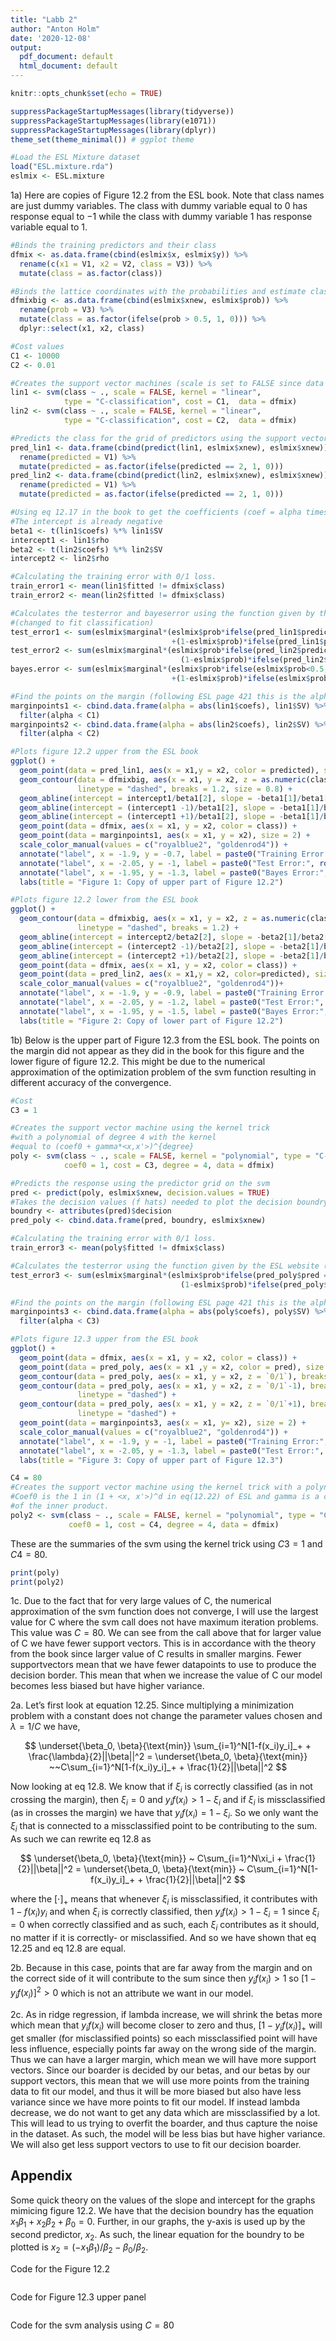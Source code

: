 ---
title: "Labb 2"
author: "Anton Holm"
date: '2020-12-08'
output:
  pdf_document: default
  html_document: default
---

```{r setup, include=FALSE, warning=FALSE}
knitr::opts_chunk$set(echo = TRUE)
```

```{r, echo = FALSE}
suppressPackageStartupMessages(library(tidyverse))
suppressPackageStartupMessages(library(e1071))
suppressPackageStartupMessages(library(dplyr))
theme_set(theme_minimal()) # ggplot theme
```

```{r, echo = FALSE}
#Load the ESL Mixture dataset
load("ESL.mixture.rda")
eslmix <- ESL.mixture
```

1a) Here are copies of Figure 12.2 from the ESL book. Note that class names are just dummy variables. The class with dummy variable equal to 0 has response equal to $-1$ while the class with dummy variable 1 has response variable equal to 1.

```{r PartA, echo = FALSE}
#Binds the training predictors and their class
dfmix <- as.data.frame(cbind(eslmix$x, eslmix$y)) %>% 
  rename(c(x1 = V1, x2 = V2, class = V3)) %>% 
  mutate(class = as.factor(class))

#Binds the lattice coordinates with the probabilities and estimate class using bayes classifier
dfmixbig <- as.data.frame(cbind(eslmix$xnew, eslmix$prob)) %>% 
  rename(prob = V3) %>% 
  mutate(class = as.factor(ifelse(prob > 0.5, 1, 0))) %>% 
  dplyr::select(x1, x2, class)

#Cost values
C1 <- 10000
C2 <- 0.01

#Creates the support vector machines (scale is set to FALSE since data is not standardized)
lin1 <- svm(class ~ ., scale = FALSE, kernel = "linear", 
            type = "C-classification", cost = C1,  data = dfmix)
lin2 <- svm(class ~ ., scale = FALSE, kernel = "linear", 
            type = "C-classification", cost = C2,  data = dfmix)

#Predicts the class for the grid of predictors using the support vector machines above
pred_lin1 <- data.frame(cbind(predict(lin1, eslmix$xnew), eslmix$xnew)) %>% 
  rename(predicted = V1) %>% 
  mutate(predicted = as.factor(ifelse(predicted == 2, 1, 0)))
pred_lin2 <- data.frame(cbind(predict(lin2, eslmix$xnew), eslmix$xnew)) %>% 
  rename(predicted = V1) %>% 
  mutate(predicted = as.factor(ifelse(predicted == 2, 1, 0)))

#Using eq 12.17 in the book to get the coefficients (coef = alpha times the training labels in ESL)
#The intercept is already negative
beta1 <- t(lin1$coefs) %*% lin1$SV
intercept1 <- lin1$rho
beta2 <- t(lin2$coefs) %*% lin2$SV
intercept2 <- lin2$rho

#Calculating the training error with 0/1 loss.
train_error1 <- mean(lin1$fitted != dfmix$class)
train_error2 <- mean(lin2$fitted != dfmix$class)

#Calculates the testerror and bayeserror using the function given by the ESL website 
#(changed to fit classification)
test_error1 <- sum(eslmix$marginal*(eslmix$prob*ifelse(pred_lin1$predicted == 0, 1, 0)
                                    +(1-eslmix$prob)*ifelse(pred_lin1$predicted == 1, 1, 0)))
test_error2 <- sum(eslmix$marginal*(eslmix$prob*ifelse(pred_lin2$predicted == 0, 1, 0)+
                                      (1-eslmix$prob)*ifelse(pred_lin2$predicted == 1, 1, 0)))
bayes.error <- sum(eslmix$marginal*(eslmix$prob*ifelse(eslmix$prob<0.5, 1, 0)
                                    +(1-eslmix$prob)*ifelse(eslmix$prob>=.5 ,1, 0)))

#Find the points on the margin (following ESL page 421 this is the alpha estimates between 0 and C)
marginpoints1 <- cbind.data.frame(alpha = abs(lin1$coefs), lin1$SV) %>% 
  filter(alpha < C1)
marginpoints2 <- cbind.data.frame(alpha = abs(lin2$coefs), lin2$SV) %>% 
  filter(alpha < C2)

#Plots figure 12.2 upper from the ESL book
ggplot() +
  geom_point(data = pred_lin1, aes(x = x1,y = x2, color = predicted), size =0.2)  +
  geom_contour(data = dfmixbig, aes(x = x1, y = x2, z = as.numeric(class)), color = "purple", 
               linetype = "dashed", breaks = 1.2, size = 0.8) +
  geom_abline(intercept = intercept1/beta1[2], slope = -beta1[1]/beta1[2]) +
  geom_abline(intercept = (intercept1 -1)/beta1[2], slope = -beta1[1]/beta1[2], linetype = "dashed") +
  geom_abline(intercept = (intercept1 +1)/beta1[2], slope = -beta1[1]/beta1[2], linetype = "dashed") +
  geom_point(data = dfmix, aes(x = x1, y = x2, color = class)) +
  geom_point(data = marginpoints1, aes(x = x1, y = x2), size = 2) +
  scale_color_manual(values = c("royalblue2", "goldenrod4")) +
  annotate("label", x = -1.9, y = -0.7, label = paste0("Training Error:", train_error1), size =3)+
  annotate("label", x = -2.05, y = -1, label = paste0("Test Error:", round(test_error1, 2)), size =3)+
  annotate("label", x = -1.95, y = -1.3, label = paste0("Bayes Error:", round(bayes.error,2)), size = 3) +
  labs(title = "Figure 1: Copy of upper part of Figure 12.2")

#Plots figure 12.2 lower from the ESL book
ggplot() +
  geom_contour(data = dfmixbig, aes(x = x1, y = x2, z = as.numeric(class)), color = "purple", 
               linetype = "dashed", breaks = 1.2) +
  geom_abline(intercept = intercept2/beta2[2], slope = -beta2[1]/beta2[2]) +
  geom_abline(intercept = (intercept2 -1)/beta2[2], slope = -beta2[1]/beta2[2], linetype = "dashed") +
  geom_abline(intercept = (intercept2 +1)/beta2[2], slope = -beta2[1]/beta2[2], linetype = "dashed") +
  geom_point(data = dfmix, aes(x = x1, y = x2, color = class)) +
  geom_point(data = pred_lin2, aes(x = x1,y = x2, color=predicted), size =0.2)  +
  scale_color_manual(values = c("royalblue2", "goldenrod4"))+
  annotate("label", x = -1.9, y = -0.9, label = paste0("Training Error:", train_error2), size =3)+
  annotate("label", x = -2.05, y = -1.2, label = paste0("Test Error:", round(test_error2, 2)), size =3)+
  annotate("label", x = -1.95, y = -1.5, label = paste0("Bayes Error:", round(bayes.error,2)), size = 3) +
  labs(title = "Figure 2: Copy of lower part of Figure 12.2") 
```

1b) Below is the upper part of Figure 12.3 from the ESL book. The points on the margin did not appear as they did in the book for this figure and the lower figure of figure 12.2. This might be due to the numerical approximation of the optimization problem of the svm function resulting in different accuracy of the convergence.

```{r PartB, echo = FALSE}
#Cost
C3 = 1

#Creates the support vector machine using the kernel trick
#with a polynomial of degree 4 with the kernel
#equal to (coef0 + gamma*<x,x'>)^{degree}
poly <- svm(class ~ ., scale = FALSE, kernel = "polynomial", type = "C-classification", gamma = 1,
            coef0 = 1, cost = C3, degree = 4, data = dfmix)

#Predicts the response using the predictor grid on the svm
pred <- predict(poly, eslmix$xnew, decision.values = TRUE)
#Takes the decision values (f hats) needed to plot the decision boundry
boundry <- attributes(pred)$decision
pred_poly <- cbind.data.frame(pred, boundry, eslmix$xnew)

#Calculating the training error with 0/1 loss.
train_error3 <- mean(poly$fitted != dfmix$class)

#Calculates the testerror using the function given by the ESL website (changed to fit classification)
test_error3 <- sum(eslmix$marginal*(eslmix$prob*ifelse(pred_poly$pred == 0, 1, 0)+
                                      (1-eslmix$prob)*ifelse(pred_poly$pred == 1, 1, 0)))

#Find the points on the margin (following ESL page 421 this is the alpha estimates between 0 and C)
marginpoints3 <- cbind.data.frame(alpha = abs(poly$coefs), poly$SV) %>% 
  filter(alpha < C3)

#Plots figure 12.3 upper from the ESL book
ggplot() +
  geom_point(data = dfmix, aes(x = x1, y = x2, color = class)) +
  geom_point(data = pred_poly, aes(x = x1 ,y = x2, color = pred), size =0.2)  +
  geom_contour(data = pred_poly, aes(x = x1, y = x2, z = `0/1`), breaks = 0, color = "black") +
  geom_contour(data = pred_poly, aes(x = x1, y = x2, z = `0/1`-1), breaks = 0, color = "black", 
               linetype = "dashed") +
  geom_contour(data = pred_poly, aes(x = x1, y = x2, z = `0/1`+1), breaks = 0, color = "black", 
               linetype = "dashed") +
  geom_point(data = marginpoints3, aes(x = x1, y= x2), size = 2) +
  scale_color_manual(values = c("royalblue2", "goldenrod4")) +
  annotate("label", x = -1.9, y = -1, label = paste0("Training Error:", train_error3), size =3)+
  annotate("label", x = -2.05, y = -1.3, label = paste0("Test Error:", round(test_error3, 2)), size =3)+
  labs(title = "Figure 3: Copy of upper part of Figure 12.3") 
```

```{r PartC, echo = FALSE}
C4 = 80
#Creates the support vector machine using the kernel trick with a polynomial of degree 4
#Coef0 is the 1 in (1 + <x, x'>)^d in eq(12.22) of ESL and gamma is a constant that is infront
#of the inner product.
poly2 <- svm(class ~ ., scale = FALSE, kernel = "polynomial", type = "C-classification", gamma = 1, 
             coef0 = 1, cost = C4, degree = 4, data = dfmix)
```

These are the summaries of the svm using the kernel trick using $C3 = 1$ and $C4 = 80$.
```{r PartD, echo = FALSE}
print(poly)
print(poly2)
```

1c. Due to the fact that for very large values of C, the numerical approximation of the svm function does not converge, I will use the largest value for C where the svm call does not have maximum iteration problems. This value was $C=80$. We can see from the call above that for larger value of C we have fewer support vectors. This is in accordance with the theory from the book since larger value of C results in smaller margins. Fewer supportvectors mean that we have fewer datapoints to use to produce the decision border. This mean that when we increase the value of C our model becomes less biased but have higher variance.

2a. Let's first look at equation 12.25. Since multiplying a minimization problem with a constant does not change the parameter values chosen and $\lambda = 1/C$ we have,

$$
\underset{\beta_0, \beta}{\text{min}} \sum_{i=1}^N[1-f(x_i)y_i]_+ + \frac{\lambda}{2}||\beta||^2 = \underset{\beta_0, \beta}{\text{min}} ~~C\sum_{i=1}^N[1-f(x_i)y_i]_+ + \frac{1}{2}||\beta||^2 
$$

Now looking at eq 12.8. We know that if $\xi_i$ is correctly classified (as in not crossing the margin), then $\xi_i = 0$ and $y_i f(x_i) > 1-\xi_i$ and if $\xi_i$ is missclassified (as in crosses the margin) we have that $y_i f(x_i) = 1 - \xi_i$. So we only want the $\xi_i$ that is connected to a missclassified point to be contributing to the sum. As such we can rewrite eq 12.8 as

$$
\underset{\beta_0, \beta}{\text{min}} ~ C\sum_{i=1}^N\xi_i + \frac{1}{2}||\beta||^2 = \underset{\beta_0, \beta}{\text{min}} ~ C\sum_{i=1}^N[1-f(x_i)y_i]_+ + \frac{1}{2}||\beta||^2
$$

where the $[\cdot]_+$ means that whenever $\xi_i$ is missclassified, it contributes with $1-f(x_i)y_i$ and when $\xi_i$ is correctly classified, then $y_i f(x_i) > 1 - \xi_i = 1$ since $\xi_i = 0$ when correctly classified and as such, each $\xi_i$ contributes as it should, no matter if it is correctly- or misclassified. And so we have shown that eq 12.25 and eq 12.8 are equal.

2b. Because in this case, points that are far away from the margin and on the correct side of it will contribute to the sum since then $y_i f(x_i) > 1$ so $[1-y_i f(x_i)]^2 > 0$ which is not an attribute we want in our model.

2c. As in ridge regression, if lambda increase, we will shrink the betas more which mean that $y_i f(x_i)$ will become closer to zero and thus, $[1-y_i f(x_i)]_+$ will get smaller (for misclassified points) so each missclassified point will have less influence, especially points far away on the wrong side of the margin. Thus we can have a larger margin, which mean we will have more support vectors. Since our boarder is decided by our betas, and our betas by our support vectors, this mean that we will use more points from the training data to fit our model, and thus it will be more biased but also have less variance since we have more points to fit our model. If instead lambda decrease, we do not want to get any data which are missclassified by a lot. This will lead to us trying to overfit the boarder, and thus capture the noise in the dataset. As such, the model will be less bias but have higher variance. We will also get less support vectors to use to fit our decision boarder.

## Appendix

Some quick theory on the values of the slope and intercept for the graphs mimicing figure 12.2. 
We have that the decision boundry has the equation $x_1\beta_1 + x_2\beta_2 + \beta_0 = 0$. Further, in our graphs, the y-axis is used up by the second predictor, $x_2$. As such, the linear equation for the boundry to be plotted is $x_2 = (-x_1\beta_1)/\beta_2 - \beta_0 / \beta_2$.

Code for the Figure 12.2
```{r ref.label="PartA", eval = FALSE}

```

Code for Figure 12.3 upper panel
```{r ref.label="PartB", eval = FALSE}

```

Code for the svm analysis using $C = 80$
```{r ref.label="PartC", eval = FALSE}

```
